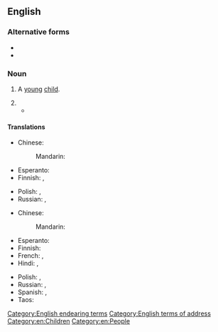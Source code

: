 ==English==

===Alternative forms===
* {{alter|en|littlun}}
* {{alter|en|littl'un}}

===Noun===
{{en-noun}}

# A [[young]] [[child]].
#: {{syn|en|Thesaurus:child}}
#: {{ux|en|The toy store was full of '''little ones'''.}}
# {{n-g|A [[term of endearment]], especially toward a [[child]].}}
#* {{quote-book|en|date=14 January 2014|author=Jocelyn Samara D.|title={{w|Rain (webcomic)|Rain}}|section=Comic 481 - Lady|sectionurl=https://rain.thecomicseries.com/comics/481|format=webcomic|text="How about you, '''little one'''?  What do you think of me?"}}

====Translations====
{{trans-top|young child}}
* Chinese:
*: Mandarin: {{t+|cmn|小孩子|tr=xiǎoháizi|sc=Hani}}
* Esperanto: {{t+|eo|etulo}}
* Finnish: {{t+|fi|pikkulapsi}}, {{t+|fi|pienokainen}}
{{trans-mid}}
* Polish: {{t+|pl|bąk|m}}, {{t+|pl|bączek|m}}
* Russian: {{t+|ru|малы́ш|m}}, {{t+|ru|малы́шка|f}}
{{trans-bottom}}

{{trans-top|term of endearment}}
* Chinese:
*: Mandarin: {{t+|cmn|小朋友|tr=xiǎopéngyou|sc=Hani}}
* Esperanto: {{t+|eo|etulo}}
* Finnish: {{t+|fi|pikkuinen}}
* French: {{t+|fr|petit|m}}, {{t+|fr|petite|f}}
* Hindi: {{t|hi|छोटू|m}}, {{t+|hi|छोटी|f}}
{{trans-mid}}
* Polish: {{t+|pl|bąk|m}}, {{t+|pl|bączek|m}}
* Russian: {{t+|ru|кро́шка|f}}, {{t+|ru|де́тка|f}}
* Spanish: {{t+|es|pequeño|m}}, {{t+|es|pequeña|f}}
* Taos: {{t|twf|ȕ’úna}}
{{trans-bottom}}

[[Category:English endearing terms]]
[[Category:English terms of address]]
[[Category:en:Children]]
[[Category:en:People]]